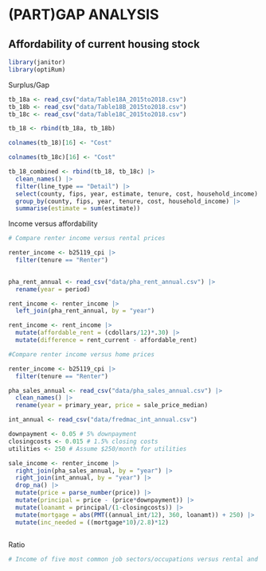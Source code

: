 # (PART)GAP ANALYSIS {.unnumbered}

## Affordability of current housing stock {#part-3-1}

```r

library(janitor)
library(optiRum)

```

Surplus/Gap 
```r

tb_18a <- read_csv("data/Table18A_2015to2018.csv")
tb_18b <- read_csv("data/Table18B_2015to2018.csv")
tb_18c <- read_csv("data/Table18C_2015to2018.csv")

tb_18 <- rbind(tb_18a, tb_18b)

colnames(tb_18)[16] <- "Cost"

colnames(tb_18c)[16] <- "Cost"

tb_18_combined <- rbind(tb_18, tb_18c) |> 
  clean_names() |> 
  filter(line_type == "Detail") |> 
  select(county, fips, year, estimate, tenure, cost, household_income) |> 
  group_by(county, fips, year, tenure, cost, household_income) |> 
  summarise(estimate = sum(estimate))


```

Income versus affordability
```r

# Compare renter income versus rental prices

renter_income <- b25119_cpi |> 
  filter(tenure == "Renter")
  

pha_rent_annual <- read_csv("data/pha_rent_annual.csv") |> 
  rename(year = period)

rent_income <- renter_income |> 
  left_join(pha_rent_annual, by = "year")

rent_income <- rent_income |> 
  mutate(affordable_rent = (cdollars/12)*.30) |> 
  mutate(difference = rent_current - affordable_rent)

```

```r

#Compare renter income versus home prices

renter_income <- b25119_cpi |> 
  filter(tenure == "Renter")

pha_sales_annual <- read_csv("data/pha_sales_annual.csv") |> 
  clean_names() |> 
  rename(year = primary_year, price = sale_price_median)

int_annual <- read_csv("data/fredmac_int_annual.csv")

downpayment <- 0.05 # 5% downpayment
closingcosts <- 0.015 # 1.5% closing costs
utilities <- 250 # Assume $250/month for utilities

sale_income <- renter_income |> 
  right_join(pha_sales_annual, by = "year") |> 
  right_join(int_annual, by = "year") |> 
  drop_na() |> 
  mutate(price = parse_number(price)) |> 
  mutate(principal = price - (price*downpayment)) |> 
  mutate(loanamt = principal/(1-closingcosts)) |> 
  mutate(mortgage = abs(PMT((annual_int/12), 360, loanamt)) + 250) |> 
  mutate(inc_needed = ((mortgage*10)/2.8)*12)


```

```r


```

Ratio
```r

# Income of five most common job sectors/occupations versus rental and home prices

```